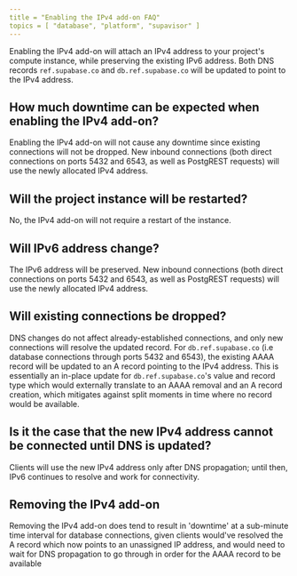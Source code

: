 ```yaml
---
title = "Enabling the IPv4 add-on FAQ"
topics = [ "database", "platform", "supavisor" ]
---
```


Enabling the IPv4 add-on will attach an IPv4 address to your project's compute instance, while preserving the existing IPv6 address. Both DNS records `ref.supabase.co` and `db.ref.supabase.co` will be updated to point to the IPv4 address.

## How much downtime can be expected when enabling the IPv4 add-on?

Enabling the IPv4 add-on will not cause any downtime since existing connections will not be dropped. New inbound connections (both direct connections on ports 5432 and 6543, as well as PostgREST requests) will use the newly allocated IPv4 address.

## Will the project instance will be restarted?

No, the IPv4 add-on will not require a restart of the instance.

## Will IPv6 address change?

The IPv6 address will be preserved. New inbound connections (both direct connections on ports 5432 and 6543, as well as PostgREST requests) will use the newly allocated IPv4 address.

## Will existing connections be dropped?

DNS changes do not affect already-established connections, and only new connections will resolve the updated record. For `db.ref.supabase.co` (i.e database connections through ports 5432 and 6543), the existing AAAA record will be updated to an A record pointing to the IPv4 address. This is essentially an in-place update for `db.ref.supabase.co`'s value and record type which would externally translate to an AAAA removal and an A record creation, which mitigates against split moments in time where no record would be available.

## Is it the case that the new IPv4 address cannot be connected until DNS is updated?

Clients will use the new IPv4 address only after DNS propagation; until then, IPv6 continues to resolve and work for connectivity.

## Removing the IPv4 add-on

Removing the IPv4 add-on does tend to result in 'downtime' at a sub-minute time interval for database connections, given clients would've resolved the A record which now points to an unassigned IP address, and would need to wait for DNS propagation to go through in order for the AAAA record to be available
